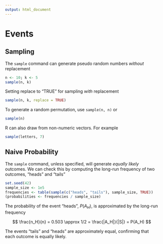 ```yaml
---
output: html_document
---
```


# Events

## Sampling

The `sample` command can generate pseudo random numbers _without_ replacement

```r
n <- 10; k <- 5
sample(n, k)
```

Setting replace to "TRUE" for sampling _with_ replacement

```r
sample(n, k, replace = TRUE)
```

To generate a random permutation, use `sample(n, n)` or

```r
sample(n)
```

R can also draw from non-numeric vectors. 
For example

```r
sample(letters, 7)
```

## Naive Probability

The `sample` command, unless specified, 
will generate *equally likely* outcomes. 
We can check this by computing the long-run frequency of two outcomes, 
"heads" and "tails"

```r
set.seed(42)
sample_size <- 1e5
frequencies <- table(sample(c("heads", "tails"), sample_size, TRUE))
(probabilities <- frequencies / sample_size)
```

The probability of the event "heads", $P(A_H)$, is approximated by the long-run frequency

$$
\frac{n_H}{n} = 0.503 \approx 1/2 = \frac{|A_H|}{|S|} = P(A_H)
$$

The events "tails" and "heads" are approximately equal, confirming that each outcome is equally likely.
